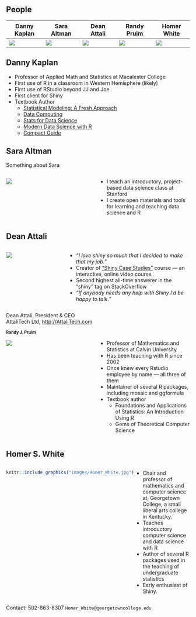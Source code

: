 ## People

Danny Kaplan | Sara Altman | Dean Attali | Randy Pruim | Homer White
-------------|-------------|-------------|-------------|-------------|
![](images/Danny_2019_headshot_thumbnail.jpeg) | ![](images/sara.png) | ![](images/dean_attali_2.jpg) | ![](images/randy.jpg) | ![](images/Homer_White.jpg)

Danny Kaplan
---

- Professor of Applied Math and Statistics at Macalester College
- First use of R in a classroom in Western Hemisphere (likely)
- First use of RStudio beyond JJ and Joe
- First client for Shiny
- Textbook Author
     - [Statistical Modeling: A Fresh Approach]()
     - [Data Computing]()
     - [Stats for Data Science]()
     - [Modern Data Science with R]()
     - [Compact Guide]()


Sara Altman
---

Something about Sara


<style>
.container{
    display: flex;
}
.col{
    flex: 1;
}
.col2{
    flex: 2;
}
</style>


<div class="container">
<div class = "col">
![](images/sara.png)
</div>
<div class = "col">
* I teach an introductory, project-based data science class at Stanford 
* I create open materials and tools for learning and teaching data science and R
</div>
</div>

Dean Attali
---

<div class="container">
<div class="col">
![](images/dean_attali.jpg)
</div>

<div class="col2">
* *"I love shiny so much that I decided to make that my job."*
* Creator of ["Shiny Case Studies"](https://www.datacamp.com/courses/building-web-applications-in-r-with-shiny-case-studies) course — an interactive, online video course
* Second highest all-time answerer in the "shiny" tag on StackOverflow
* *"If anybody needs any help with Shiny I'd be happy to talk."*
</div>

</div>

Dean Attali, President & CEO     
AttaliTech Ltd, <http://AttaliTech.com>

Randy J. Pruim {style="margin:0px;font-size:80%;"}
---

<div class="container">
<div class="col">
![](images/randy.jpg)

</div>
<div class="col">
* Professor of Mathematics and Statistics at Calvin University
* Has been teaching with R since 2002
* Once knew every Rstudio employee by name — all three of them
* Maintainer of several R packages, including mosaic and ggformula
* Textbook author
    * Foundations and Applications of Statistics: An Introduction Using R
    * Gems of Theoretical Computer Science
    
</div>
</div>

Homer S. White
---



<div class="container">

<div class="col">
```r
knitr::include_graphics("images/Homer_White.jpg")
```
</div>

<div class="col2">
- Chair and professor of mathematics and computer science at, Georgetown College, a small liberal arts college in Kentucky.  
- Teaches introductory computer science and data science with R 
- Author of several R packages used in the teaching of undergraduate statistics
- Early enthusiast of Shiny.

</div>
</div>
Contact: 502-863-8307 `Homer_White@georgetowncollege.edu`

